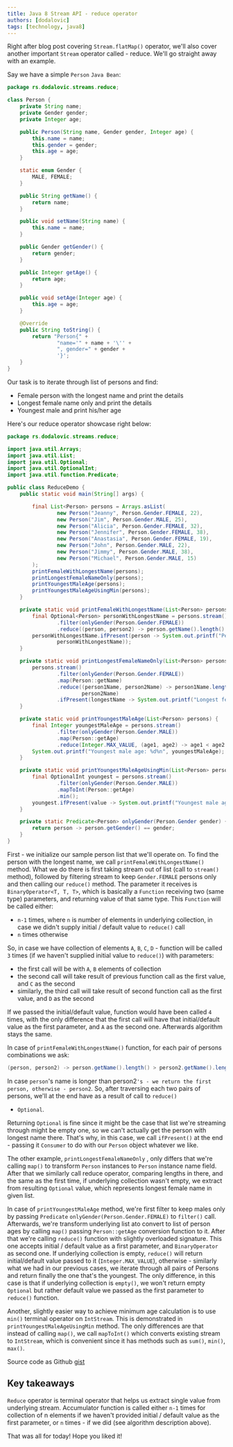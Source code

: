 ```yaml
---
title: Java 8 Stream API - reduce operator
authors: [dodalovic]
tags: [technology, java8]
---
```


Right after blog post covering `Stream.flatMap()` operator, we'll also cover another important `Stream` operator called - reduce. We'll go straight away with an example.

Say we have a simple `Person` `Java Bean`:

<!--truncate-->

```java
package rs.dodalovic.streams.reduce;

class Person {
    private String name;
    private Gender gender;
    private Integer age;

    public Person(String name, Gender gender, Integer age) {
        this.name = name;
        this.gender = gender;
        this.age = age;
    }

    static enum Gender {
        MALE, FEMALE;
    }

    public String getName() {
        return name;
    }

    public void setName(String name) {
        this.name = name;
    }

    public Gender getGender() {
        return gender;
    }

    public Integer getAge() {
        return age;
    }

    public void setAge(Integer age) {
        this.age = age;
    }

    @Override
    public String toString() {
        return "Person{" +
                "name='" + name + '\'' +
                ", gender=" + gender +
                '}';
    }
}
```

Our task is to iterate through list of persons and find:

- Female person with the longest name and print the details
- Longest female name only and print the details
- Youngest male and print his/her age

Here's our reduce operator showcase right below:

```java
package rs.dodalovic.streams.reduce;

import java.util.Arrays;
import java.util.List;
import java.util.Optional;
import java.util.OptionalInt;
import java.util.function.Predicate;

public class ReduceDemo {
    public static void main(String[] args) {

        final List<Person> persons = Arrays.asList(
                new Person("Jeanny", Person.Gender.FEMALE, 22),
                new Person("Jim", Person.Gender.MALE, 25),
                new Person("Alicia", Person.Gender.FEMALE, 32),
                new Person("Jennifer", Person.Gender.FEMALE, 38),
                new Person("Anastasia", Person.Gender.FEMALE, 19),
                new Person("John", Person.Gender.MALE, 22),
                new Person("Jimmy", Person.Gender.MALE, 38),
                new Person("Michael", Person.Gender.MALE, 15)
        );
        printFemaleWithLongestName(persons);
        printLongestFemaleNameOnly(persons);
        printYoungestMaleAge(persons);
        printYoungestMaleAgeUsingMin(persons);
    }

    private static void printFemaleWithLongestName(List<Person> persons) {
        final Optional<Person> personWithLongestName = persons.stream()
                .filter(onlyGender(Person.Gender.FEMALE))
                .reduce((person, person2) -> person.getName().length() > person2.getName().length() ? person : person2);
        personWithLongestName.ifPresent(person -> System.out.printf("Person with longest female name %s%n",
                personWithLongestName));
    }

    private static void printLongestFemaleNameOnly(List<Person> persons) {
        persons.stream()
                .filter(onlyGender(Person.Gender.FEMALE))
                .map(Person::getName)
                .reduce((person1Name, person2Name) -> person1Name.length() > person2Name.length() ? person1Name :
                        person2Name)
                .ifPresent(longestName -> System.out.printf("Longest female name: %s%n", longestName));
    }

    private static void printYoungestMaleAge(List<Person> persons) {
        final Integer youngestMaleAge = persons.stream()
                .filter(onlyGender(Person.Gender.MALE))
                .map(Person::getAge)
                .reduce(Integer.MAX_VALUE, (age1, age2) -> age1 < age2 ? age1 : age2);
        System.out.printf("Youngest male age: %d%n", youngestMaleAge);
    }

    private static void printYoungestMaleAgeUsingMin(List<Person> persons) {
        final OptionalInt youngest = persons.stream()
                .filter(onlyGender(Person.Gender.MALE))
                .mapToInt(Person::getAge)
                .min();
        youngest.ifPresent(value -> System.out.printf("Youngest male age: %d", value));
    }

    private static Predicate<Person> onlyGender(Person.Gender gender) {
        return person -> person.getGender() == gender;
    }
}
```

First - we initialize our sample person list that we'll operate on. To find the person with the longest name, we call `printFemaleWithLongestName()` method. What we do there is first taking stream out of list
(call to `stream()` method), followed by filtering stream to keep `Gender.FEMALE` persons only and then calling our `reduce()` method. The parameter it receives is `BinaryOperator<T, T, T>`, which is
basically a `Function` receiving two (same type) parameters, and returning value of that same type. This `Function` will be called either:

- `n-1` times, where `n` is number of elements in underlying collection, in case we didn't supply initial / default value to `reduce()` call
- `n` times otherwise

So, in case we have collection of elements `A`, `B`, `C`, `D` - function will be called `3` times (if we haven't supplied initial value to `reduce()`) with parameters:

- the first call will be with `A`, `B` elements of collection
- the second call will take result of previous function call as the first value, and `C` as the second
- similarly, the third call will take result of second function call as the first value, and `D` as the second

If we passed the initial/default value, function would have been called `4` times, with the only difference that the first call will have that initial/default value as the first parameter, and `A` as the
second one. Afterwards algorithm stays the same.

In case of `printFemaleWithLongestName()` function, for each pair of persons combinations we ask:

```java
(person, person2) -> person.getName().length() > person2.getName().length() ? person : person2
```

In case `person`'s name is longer than person2`'s - we return the first person, otherwise - person2`. So, after traversing each two pairs of persons, we'll at the end have as a result of call to `reduce()`
- `Optional`.

Returning `Optional` is fine since it might be the case that list we're streaming through might be empty one, so we can't actually get the person with longest name there. That's why, in this case, we
call `ifPresent()` at the end - passing it `Consumer` to do with our `Person` object whatever we like.

The other example, `printLongestFemaleNameOnly` , only differs that we're calling `map()` to transform `Person` instances to `Person` instance name field. After that we similarly call reduce operator,
comparing lengths in there, and the same as the first time, if underlying collection wasn't empty, we extract from resulting `Optional` value, which represents longest female name in given list.

In case of `printYoungestMaleAge` method, we're first filter to keep males only by passing `Predicate` `onlyGender(Person.Gender.FEMALE)` to `filter()` call. Afterwards, we're transform underlying
list ato convert to list of person ages by calling `map()` passing `Person::getAge` conversion function to it. After that we're calling `reduce()` function with slightly overloaded signature.
This one accepts initial / default value as a first parameter, and `BinaryOperator` as second one. If underlying collection is empty, `reduce()` will return initial/default value passed to
it (`Integer.MAX_VALUE`), otherwise - similarly what we had in our previous cases, we iterate through all pairs of Persons and return finally the one that's the youngest. The only difference,
in this case is that if underlying collection is `empty()`, we won't return empty `Optional` but rather default value we passed as the first parameter to `reduce()` function.

Another, slightly easier way to achieve minimum age calculation is to use `min()` terminal operator on `IntStream`. This is demonstrated in `printYoungestMaleAgeUsingMin` method. The only differences
are that instead of calling `map()`, we call `mapToInt()` which converts existing stream to `IntStream`, which is convenient since it has methods such as `sum()`, `min()`, `max()`.

Source code as Github [gist](https://gist.github.com/dodalovic/50aafc5d9ff65255e314)

## Key takeaways

`Reduce` operator is terminal operator that helps us extract single value from underlying stream. Accumulator function is called either `n-1` times for collection of n elements if we haven't provided
initial / default value as the first parameter, or `n` times - if we did (see algorithm description above).

That was all for today! Hope you liked it!
